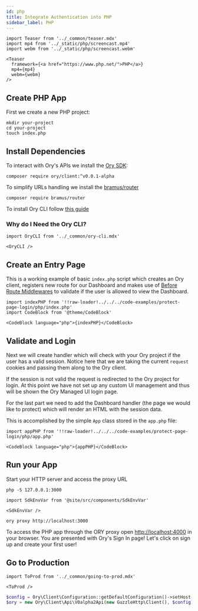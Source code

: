 ```yaml
---
id: php
title: Integrate Authentication into PHP
sidebar_label: PHP
---
```


```mdx-code-block
import Teaser from '../_common/teaser.mdx'
import mp4 from '../_static/php/screencast.mp4'
import webm from '../_static/php/screencast.webm'

<Teaser
  framework={<a href="https://www.php.net/">PHP</a>}
  mp4={mp4}
  webm={webm}
/>
```

## Create PHP App

First we create a new PHP project:

```shell-session
mkdir your-project
cd your-project
touch index.php
```

## Install Dependencies

To interact with Ory's APIs we install the [Ory SDK](https://packagist.org/packages/ory/client):

```shell-session
composer require ory/client:^v0.0.1-alpha
```

To simplify URLs handling we install the [bramus/router](https://packagist.org/packages/bramus/router)

```shell-session
composer require bramus/router
```

To install Ory CLI follow [this guide](https://www.ory.sh/docs/guides/ory-cli-install-use)

### Why do I Need the Ory CLI?

```mdx-code-block
import OryCLI from '../_common/ory-cli.mdx'

<OryCLI />
```

## Create an Entry Page

This is a working example of basic `index.php` script which creates an Ory client, registers new route for our Dashboard and makes
use of [Before Route Middlewares](https://github.com/bramus/router#before-router-middlewares) to validate if the user is allowed
to view the Dashboard.

```mdx-code-block title="index.php"
import indexPHP from '!!raw-loader!../../../code-examples/protect-page-login/php/index.php'
import CodeBlock from '@theme/CodeBlock'

<CodeBlock language="php">{indexPHP}</CodeBlock>
```

## Validate and Login

Next we will create handler which will check with your Ory project if the user has a valid session. Notice here that we are taking
the current `request` cookies and passing them along to the Ory client.

If the session is not valid the request is redirected to the Ory project for login. At this point we have not set up any custom UI
management and thus will be shown the Ory Managed UI login page.

For the last part we need to add the Dashboard handler (the page we would like to protect) which will render an HTML with the
session data.

This is accomplished by the simple `App` class stored in the `app.php` file:

```mdx-code-block title="app.php"
import appPHP from '!!raw-loader!../../../code-examples/protect-page-login/php/app.php'

<CodeBlock language="php">{appPHP}</CodeBlock>
```

## Run your App

Start your HTTP server and access the proxy URL

```shell-session
php -S 127.0.0.1:3000
```

```mdx-code-block
import SdkEnvVar from '@site/src/components/SdkEnvVar'

<SdkEnvVar />
```

```shell-session
ory proxy http://localhost:3000
```

To access the PHP app through the ORY proxy open [http://localhost:4000](http://localhost:4000) in your browser. You are presented
with Ory's Sign In page! Let's click on sign up and create your first user!

## Go to Production

```mdx-code-block
import ToProd from '../_common/going-to-prod.mdx'

<ToProd />
```

```php
$config = Ory\Client\Configuration::getDefaultConfiguration()->setHost("https://ory.example.org"));
$ory = new Ory\Client\Api\V0alpha2Api(new GuzzleHttp\Client(), $config);
```
